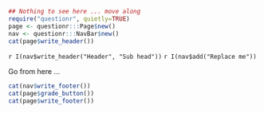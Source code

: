 ``` r
## Nothing to see here ... move along
require("questionr", quietly=TRUE)
page <- questionr:::Page$new()
nav <- questionr:::NavBar$new()
cat(page$write_header())
```
<!--- Start here, we leave some optional bits for navigation-->

`r I(nav$write_header("Header", "Sub head"))`
`r I(nav$add("Replace me"))`

Go from here ...


<!--- Finish this off -->
```r
cat(nav$write_footer())
cat(page$grade_button())
cat(page$write_footer())
```
